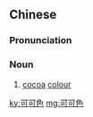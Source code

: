 ==Chinese==
{{zh-forms|type=21}}

===Pronunciation===
{{zh-pron
|m=kěkěsè
|cat=n
}}

===Noun===
{{zh-noun}}

# [[cocoa]] [[colour]]

{{zh-cat|Colors}}

[[ky:可可色]]
[[mg:可可色]]
